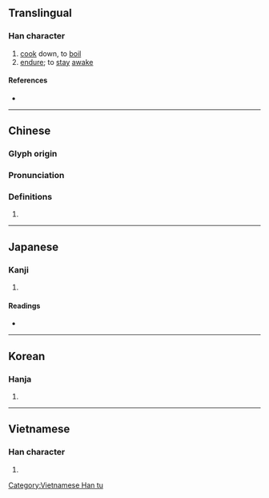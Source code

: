 {{character info/new}}
==Translingual==

===Han character===
{{Han char|rn=86|rad=火|as=11|sn=15|four=58334|canj=GKF,QKF,XQKF|ids=⿱敖灬}}

# [[cook]] down, to [[boil]]
# [[endure]]; to [[stay]] [[awake]]

====References====
* {{Han ref|kx=0680.410|dkj=19352|dj=1092.170|hdz=32226.040|uh=71AC|ud=29100|bh=BCF5|bd=48373}}

----

==Chinese==
{{zh-forms}}

===Glyph origin===
{{Han etym}}

===Pronunciation===
{{zh-pron
|m=áo
|c=ngou4,ngaau4
|h=pfs=
|md=
|mn=ngâu/gô/qz:gô͘
|mn_note=ngâu - vernacular; gô/gô͘ - literary
|w=
|ma=y
|mc=y
|oc=y
|cat=
}}

===Definitions===
{{zh-hanzi}}

# {{rfdef|lang=zh}}

----

==Japanese==

===Kanji===
{{ja-kanji|grade=|rs=火11}}

# {{defn|lang=ja|sort=火11}}

====Readings====
* {{ja-readings|goon=[[ごう]] (gō)|kanon=[[ごう]] (gō)|kun=[[いる]] (iru)}}

----

==Korean==

===Hanja===
{{ko-hanja|hangeul=오|eumhun=|rv=o|mr=o|y=o}}

# {{defn|lang=ko|sort=火11}}

----

==Vietnamese==

===Han character===
{{vi-readings|rs=火11| hanviet = ngao}}

# {{defn|lang=vi|sort=火11}}

[[Category:Vietnamese Han tu]]